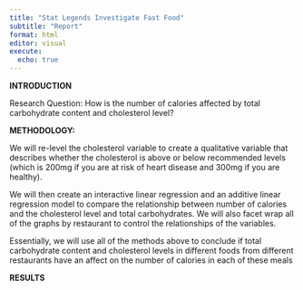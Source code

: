 ```yaml
---
title: "Stat Legends Investigate Fast Food"
subtitle: "Report"
format: html
editor: visual
execute:
  echo: true
---
```


**INTRODUCTION**

Research Question: How is the number of calories affected by total carbohydrate content and cholesterol level?

**METHODOLOGY:**

We will re-level the cholesterol variable to create a qualitative variable that describes whether the cholesterol is above or below recommended levels (which is 200mg if you are at risk of heart disease and 300mg if you are healthy).

We will then create an interactive linear regression and an additive linear regression model to compare the relationship between number of calories and the cholesterol level and total carbohydrates. We will also facet wrap all of the graphs by restaurant to control the relationships of the variables.

Essentially, we will use all of the methods above to conclude if total carbohydrate content and cholesterol levels in different foods from different restaurants have an affect on the number of calories in each of these meals

**RESULTS**
